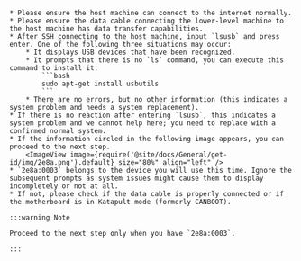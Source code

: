 
    * Please ensure the host machine can connect to the internet normally.
    * Please ensure the data cable connecting the lower-level machine to the host machine has data transfer capabilities.
    * After SSH connecting to the host machine, input `lsusb` and press enter. One of the following three situations may occur:
        * It displays USB devices that have been recognized.
        * It prompts that there is no `ls` command, you can execute this command to install it:
            ```bash
            sudo apt-get install usbutils
            ```
        * There are no errors, but no other information (this indicates a system problem and needs a system replacement).
    * If there is no reaction after entering `lsusb`, this indicates a system problem and we cannot help here; you need to replace with a confirmed normal system.
    * If the information circled in the following image appears, you can proceed to the next step.
        <ImageView image={require('@site/docs/General/get-id/img/2e8a.png').default} size="80%" align="left" /> 
    * `2e8a:0003` belongs to the device you will use this time. Ignore the subsequent prompts as system issues might cause them to display incompletely or not at all.
    * If not, please check if the data cable is properly connected or if the motherboard is in Katapult mode (formerly CANBOOT).

    :::warning Note

    Proceed to the next step only when you have `2e8a:0003`.

    :::